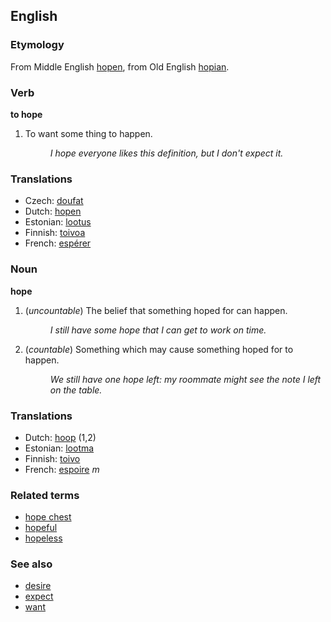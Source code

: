 ==English==
===Etymology===
From Middle English [[hopen]], from Old English [[hopian]].
===Verb===
'''to hope'''
#To want some thing to happen.
#: ''I hope everyone likes this definition, but I don't expect it.''

===Translations===
*Czech: [[doufat]]
*Dutch: [[hopen]]
*Estonian: [[lootus]]
*Finnish: [[toivoa]]
*French: [[espérer]]

===Noun===
'''hope'''
# (''uncountable'') The belief that something hoped for can happen.
#: ''I still have some hope that I can get to work on time.''
# (''countable'') Something which may cause something hoped for to happen.
#: ''We still have one hope left: my roommate might see the note I left on the table.''

===Translations===
*Dutch: [[hoop]] (1,2)
*Estonian: [[lootma]]
*Finnish: [[toivo]]
*French: [[espoire]] ''m''

===Related terms===
*[[hope chest]]
*[[hopeful]]
*[[hopeless]]

===See also===
*[[desire]]
*[[expect]]
*[[want]]